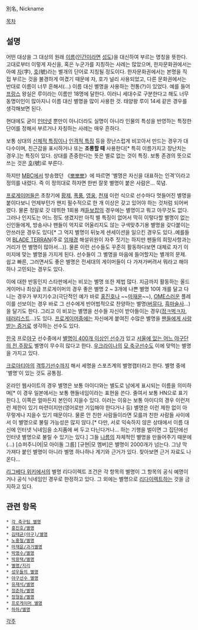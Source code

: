 別名, Nickname

[[목차]]

== 설명 ==
어떤 대상을 그 대상의 원래 [[이름]]([[인간]]이라면 [[성]]도)을 대신하여 부르는 명칭을 뜻한다. 고대로부터 이렇게 자신을, 혹은 누군가를 지칭하는 사례는 많았으며, 한자문화권에서는 아예 [[자(이름)|자]](字), [[호]](號)라는 별개의 단어로 지칭될 정도이다. 한자문화권에서는 본명을 직접 부르는 것을 불경하게 여겼기 때문에 자, 호가 널리 사용되었고, 다른 문화권에서는 반대로 이름이 너무 흔해서(...) 이름 대신 별명을 사용하는 전통(?)이 있었다. 예를 들어 [[프랑스]] 왕실은 루이라는 이름만 18명에 달한다. 이러니 세대수로 구분한다고 해도 너무 동명이인이 많아지니 이름 대신 별명을 많이 사용한 것. 태양왕 루이 14세 같은 경우를 생각해보면 된다.

현대에도 굳이 [[인터넷]] 뿐만이 아니더라도 실명이 아니라 인물의 특성을 반영하는 특정한 단어를 정해서 부르거나 자칭하는 사례는 매우 흔하다.

보통 상대의 [[신체적인 특징에 대한 모에|신체적 특징]]이나 [[모에 관련 정보#s-7|인격적 특징]] 등을 장난스럽게 비꼬아서 만드는 경우가 대다수이며, 친근감을 표시하거나 또는 '''조롱할 때''' 사용한다[* 특히 이름가지고 장난치는 경우.]는 특징이 있다. 상대를 존중한다는 뜻은 별로 없는 것이 특징. 보통 존경의 뜻으로 쓰는 것은 [[호]](號)로 부른다.

하지만 [[MBC]]에서 방송했던 《[[뽀뽀뽀]]》에 따르면 '별명은 자신을 대표하는 인격'이라고 정의를 내렸다. 즉 이 정의대로 하자면 한번 잘못 별명이 붙은 사람은... 묵념.

[[프로게이머]]들은 초창기에 [[임요환|황제]], [[홍진호|폭풍]], [[박정석|영웅]], [[이윤열|천재]] 이런 식으로 선수마다 멋들어진 별명을 붙이다보니 언제부턴가 왠지 필수적으로 한 개 이상은 갖고 있어야 하는 것처럼 되어버렸다. 물론 정말로 갓 데뷔한 1회용 캐[[듣보잡]]의 경우에는 별명이고 뭐고 아무것도 없다. 그러나 인지도는 어느 정도 생겼지만 아직 별 특징이 없어서 딱히 이렇다할 별명이 없는 신인들에게, 방송사나 팬들이 억지로 어울리지도 않는 구색맞추기용 별명을 갖다붙이는 안쓰러운 경우도 있다[* 그 억지 별명이 뒤늦게 센세이션을 일으킨 경우도 있다..예를들어 [[강구열|BLADE TERRAN]](주로 [[엄재경]] 해설위원이 자주 짓기는 하지만 팬들의 희망사항과는 거리가 먼 별명이 많아서...)]. 물론 이런 선수들도 꾸준히 활동하다보면 대체로 자기 이미지에 맞는 별명을 가지게 된다. 선수들이 그 별명을 마음에 들어할지는 별개의 문제. 쉽고 빠른, 그러면서도 좋은 별명은 전세대의 게이머들이 다 가져가버려서 뭐라고 해야하나 고민되는 경우도 있다. 

이에 대한 반동인지 스타판에서는 비꼬는 별명 또한 제법 많다. 지금까지 활동하는 올드게이머나 최상급 프로게이머의 경우 좋은 별명 2 ~ 3개에 나쁜 별명 10여 개를 달고 다니는 경우가 부지기수고(극단적인 예가 바로 [[홍진호]]나 ~~[[마재윤]]~~), [[OME]]스러운 플레이를 선보이는 경우 바로 그 선수에게 반어법적으로 찬양하는 별명([[김재훈(프로게이머)|버뮤다]], [[김승현(프로게이머)|흑마술사]]...)을 달기도 한다. 그리고 이 비꼬는 별명을 선수들 자신이 받아들이는 경우([[박지수|정ㅋ벅ㅋ자]], [[정명훈|테러리스트]]...)도 있다. [[프로게이머]]중에는 자신에게 붙여진 수많은 별명을 [[마재윤의 별명목록|팬들에게 사랑받는 증거]]로 생각하는 선수도 있다. 

[[한국]] 프로[[야구]] 선수중에서 [[김태균의 별명|별명이 400개 이상인 선수]]가 있고 [[박용택/별명|서울에 있는 어느 야구단의 전 주장]]도 별명이 무수히 많다고 한다. [[우크라이나]]의 [[안드리 셰브첸코|모 축구선수]]도 이에 맞먹는 별명을 가지고 있다.

[[크로아티아]]의 [[크로캅|격투기선수]]까지 해서 세명을 스포츠계의 별명캡터라고 한다. 별명 중에 '별명'이 있는 것도 공통점.

온라인 웹사이트의 경우 별명은 보통 아이디와는 별도로 남에게 표시되는 이름을 의미하며[* 이 경우 일본에서는 보통 핸들네임이라는 표현을 쓴다. 줄여서 보통 HN으로 표기한다.], 이쪽은 얼마든지 본인이 지을수 있다. 이러는 이유는 보통 아이디의 경우 이런저런 제한이 있기 마련이지만(영어로만 기입해야 한다거나 등) 별명은 이런 제한 없이 아무렇게나 지을수 있기 때문이다. 물론 안 친한 사람들이라면 모를까 친한 사람들 사이에서 이 별명으로 불릴 가능성은 많지 않다.[* 다만, 서로 익숙하지 않은 상태에서 이름 대신에 인터넷 닉네임을 소지품에 써 두고 다닌다거나... 하는 기행을 벌이면 그 집단에선 인터넷 별명으로 불릴 수 있기는 있다.] 그들 [[나름]]의 자체적인 별명을 만들어주기 때문에(...) 
[슈퍼주니어|모 아이돌 그룹] [규현|모 멤버]은 별명이 2000개가 넘는다. 그냥 막 가져다 붙인 별명이 아니라 별명 하나하나 계기와 근거가 있다. 찾아보면 근거 자료도 나온다...

[[리그베다 위키]]에서의 별명 리다이렉트 조건은 각 항목의 별명이 그 항목의 공식 예명이거나 공식 닉네임인 경우로 한정하고 있다. 그 외에는 별명으로 [[리다이렉트]]하는 것을 금지하고 있다. 

== 관련 항목 ==
 * [[각 축구팀 별명]]
 * [[홍진호/별명]]
 * [[김태균(야구)/별명]]
 * [[노홍철/별명]]
 * [[마재윤/과거별명]]
 * [[박명수/별명]]
 * [[박용택/별명]]
 * [[별명/지리]]
 * [[성우들의 별명]]
 * [[야구선수 별명]]
 * [[유재석/별명]]
 * [[정준하/별명]]
 * [[정형돈/별명]]
 * [[프로게이머 별명]]
 * [[하하/별명]]


[[각주]]
